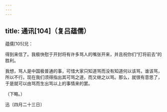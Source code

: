 ```yaml
---
---
---
```

title: 通讯[104]（复吕蕴儒）
---




蕴儒[105]兄：

得到来信了。我极快慰于开封将有许多骂人的嘴张开来，并且祝你们“打将前去”的胜利。

我想，骂人是中国极普通的事，可惜大家只知道骂而没有知道何以该骂，谁该骂，所以不行。现在我们须得指出其可骂之道，而又继之以骂。那么，就很有意思了，于是就可以由骂而生出骂以上的事情来的罢。

（下略。）

迅〔四月二十三日〕
